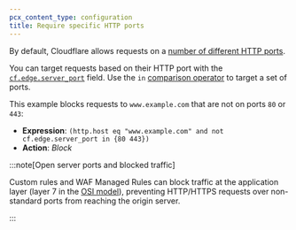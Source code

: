 ```yaml
---
pcx_content_type: configuration
title: Require specific HTTP ports
---
```



By default, Cloudflare allows requests on a [number of different HTTP ports](/fundamentals/reference/network-ports/).

You can target requests based on their HTTP port with the [`cf.edge.server_port`](/ruleset-engine/rules-language/fields/dynamic-fields/#cfedgeserver_port) field. Use the `in` [comparison operator](/ruleset-engine/rules-language/operators/#comparison-operators) to target a set of ports.

This example blocks requests to `www.example.com` that are not on ports `80` or `443`:

- **Expression**: `(http.host eq "www.example.com" and not cf.edge.server_port in {80 443})`
- **Action**: _Block_

:::note[Open server ports and blocked traffic]

<Render file="open-ports-blocked-traffic" />

Custom rules and WAF Managed Rules can block traffic at the application layer (layer 7 in the [OSI model](https://www.cloudflare.com/learning/ddos/glossary/open-systems-interconnection-model-osi/)), preventing HTTP/HTTPS requests over non-standard ports from reaching the origin server.

:::
